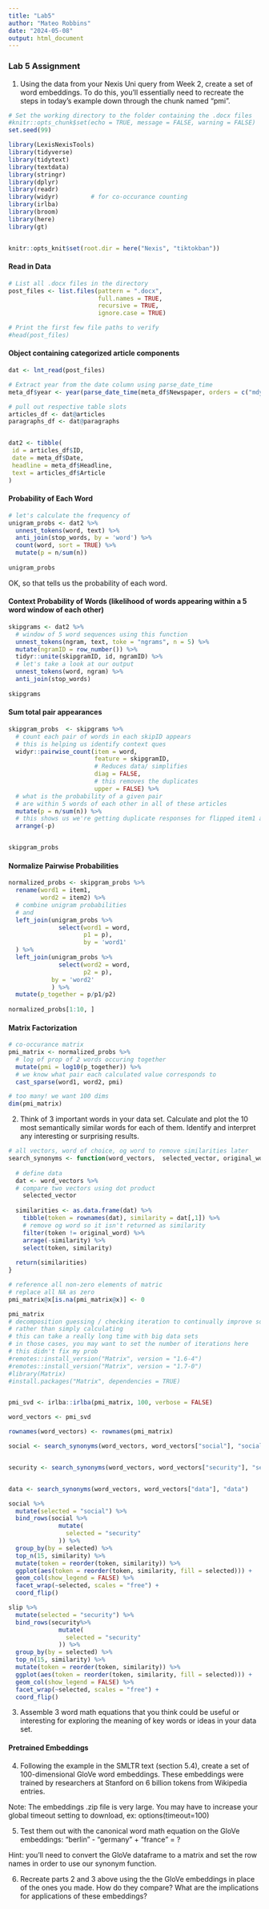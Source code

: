 ```yaml
---
title: "Lab5"
author: "Mateo Robbins"
date: "2024-05-08"
output: html_document
---
```


### Lab 5 Assignment

1.  Using the data from your Nexis Uni query from Week 2, create a set of word embeddings. To do this, you'll essentially need to recreate the steps in today's example down through the chunk named "pmi". 

```r
# Set the working directory to the folder containing the .docx files
#knitr::opts_chunk$set(echo = TRUE, message = FALSE, warning = FALSE)
set.seed(99)

library(LexisNexisTools)
library(tidyverse)
library(tidytext)
library(textdata)
library(stringr)
library(dplyr)
library(readr)
library(widyr)         # for co-occurance counting
library(irlba)
library(broom) 
library(here)
library(gt)


knitr::opts_knit$set(root.dir = here("Nexis", "tiktokban"))
```

#### Read in Data
```r
# List all .docx files in the directory
post_files <- list.files(pattern = ".docx",
                         full.names = TRUE,
                         recursive = TRUE, 
                         ignore.case = TRUE)

# Print the first few file paths to verify
#head(post_files) 
```

#### Object containing categorized article components

```r
dat <- lnt_read(post_files)

# Extract year from the date column using parse_date_time
meta_df$year <- year(parse_date_time(meta_df$Newspaper, orders = c("mdy", "dmy", "ymd", "my", "dm", "md", "y", "m", "d")))

# pull out respective table slots
articles_df <- dat@articles
paragraphs_df <- dat@paragraphs


dat2 <- tibble(
 id = articles_df$ID,
 date = meta_df$Date,
 headline = meta_df$Headline,
 text = articles_df$Article
)
```

#### Probability of Each Word

```r
# let's calculate the frequency of 
unigram_probs <- dat2 %>% 
  unnest_tokens(word, text) %>% 
  anti_join(stop_words, by = 'word') %>% 
  count(word, sort = TRUE) %>% 
  mutate(p = n/sum(n))
  
unigram_probs
```
OK, so that tells us the probability of each word.

#### Context Probability of Words (likelihood of words appearing within a 5 word window of each other)

```r
skipgrams <- dat2 %>% 
  # window of 5 word sequences using this function
  unnest_tokens(ngram, text, toke = "ngrams", n = 5) %>% 
  mutate(ngramID = row_number()) %>% 
  tidyr::unite(skipgramID, id, ngramID) %>% 
  # let's take a look at our output
  unnest_tokens(word, ngram) %>% 
  anti_join(stop_words)
  
skipgrams
```

#### Sum total pair appearances

```r
skipgram_probs  <- skipgrams %>% 
  # count each pair of words in each skipID appears
  # this is helping us identify context ques
  widyr::pairwise_count(item = word, 
                        feature = skipgramID,
                        # Reduces data/ simplifies
                        diag = FALSE,
                        # this removes the duplicates 
                        upper = FALSE) %>% 
  # what is the probability of a given pair
  # are within 5 words of each other in all of these articles
  mutate(p = n/sum(n)) %>% 
  # this shows us we're getting duplicate responses for flipped item1 and 2 occurances
  arrange(-p)


skipgram_probs
```
#### Normalize Pairwise Probabilities

```r
normalized_probs <- skipgram_probs %>% 
  rename(word1 = item1,
         word2 = item2) %>% 
  # combine unigram probabilities
  # and 
  left_join(unigram_probs %>% 
              select(word1 = word, 
                     p1 = p),
                     by = 'word1'
  ) %>% 
  left_join(unigram_probs %>% 
              select(word2 = word, 
                     p2 = p),
            by = 'word2'
            ) %>% 
  mutate(p_together = p/p1/p2)
  
normalized_probs[1:10, ]
```
#### Matrix Factorization
```r
# co-occurance matrix
pmi_matrix <- normalized_probs %>% 
  # log of prop of 2 words occuring together
  mutate(pmi = log10(p_together)) %>% 
  # we know what pair each calculated value corresponds to
  cast_sparse(word1, word2, pmi)

# too many! we want 100 dims
dim(pmi_matrix)
```

2.  Think of 3 important words in your data set. Calculate and plot the 10 most semantically similar words for each of them. Identify and interpret any interesting or surprising results.
```r
# all vectors, word of choice, og word to remove similarities later
search_synonyms <- function(word_vectors,  selected_vector, original_word) {
  
  # define data
  dat <- word_vectors %>% 
  # compare two vectors using dot product
    selected_vector
  
  similarities <- as.data.frame(dat) %>% 
    tibble(token = rownames(dat), similarity = dat[,1]) %>% 
    # remove og word so it isn't returned as similarity
    filter(token != original_word) %>% 
    arrage(-similarity) %>% 
    select(token, similarity)
  
  return(similarities)
}
```


```r
# reference all non-zero elements of matric
# replace all NA as zero
pmi_matrix@x[is.na(pmi_matrix@x)] <- 0

pmi_matrix
# decomposition guessing / checking iteration to continually improve solution
# rather than simply calculating
# this can take a really long time with big data sets
# in those cases, you may want to set the number of iterations here
# this didn't fix my prob
#remotes::install_version("Matrix", version = "1.6-4")
#remotes::install_version("Matrix", version = "1.7-0")
#library(Matrix)
#install.packages("Matrix", dependencies = TRUE)


pmi_svd <- irlba::irlba(pmi_matrix, 100, verbose = FALSE)

word_vectors <- pmi_svd

rownames(word_vectors) <- rownames(pmi_matrix)
```


```r
social <- search_synonyms(word_vectors, word_vectors["social"], "social")


security <- search_synonyms(word_vectors, word_vectors["security"], "security")


data <- search_synonyms(word_vectors, word_vectors["data"], "data")
```

```r
social %>% 
  mutate(selected = "social") %>% 
  bind_rows(social %>% 
              mutate(
                selected = "security"
              )) %>% 
  group_by(by = selected) %>% 
  top_n(15, similarity) %>% 
  mutate(token = reorder(token, similarity)) %>% 
  ggplot(aes(token = reorder(token, similarity, fill = selected))) +
  geom_col(show_legend = FALSE) %>% 
  facet_wrap(~selected, scales = "free") +
  coord_flip()
```

```r
slip %>% 
  mutate(selected = "security") %>% 
  bind_rows(security%>% 
              mutate(
                selected = "security"
              )) %>% 
  group_by(by = selected) %>% 
  top_n(15, similarity) %>% 
  mutate(token = reorder(token, similarity)) %>% 
  ggplot(aes(token = reorder(token, similarity, fill = selected))) +
  geom_col(show_legend = FALSE) %>% 
  facet_wrap(~selected, scales = "free") +
  coord_flip()
```

3.  Assemble 3 word math equations that you think could be useful or interesting for exploring the meaning of key words or ideas in your data set.


#### Pretrained Embeddings


4.  Following the example in the SMLTR text (section 5.4), create a set of 100-dimensional GloVe word embeddings. These embeddings were trained by researchers at Stanford on 6 billion tokens from Wikipedia entries.

Note: The embeddings .zip file is very large. You may have to increase your global timeout setting to download, ex: options(timeout=100)


5.  Test them out with the canonical word math equation on the GloVe embeddings: "berlin" - "germany" + "france" = ?

Hint: you'll need to convert the GloVe dataframe to a matrix and set the row names in order to use our synonym function.

6.  Recreate parts 2 and 3 above using the the GloVe embeddings in place of the ones you made. How do they compare? What are the implications for applications of these embeddings?
